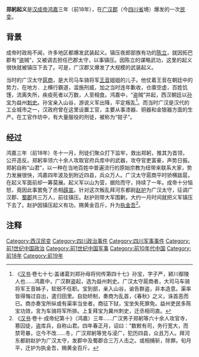 '''郑躬起义'''是[[汉成帝|汉成帝]][[鸿嘉|鸿嘉]]三年（前18年），在[[广汉郡|广汉郡]]（今[[四川省|四川省]]境）爆发的一次[[民变|民变]]。

== 背景 ==
成帝时政局不闻，许多地区都爆发武装起义。镇压夜郎部族有功的[[陈立|陈立]]，就因拓巴郡有“盗贼”，又被调去担任巴郡太守，以事镇压。因陈立的谋略武功，这里的起义很快就被镇压下去了。可是，广汉郡又爆发了大规模的武装起义。

当时的广汉太守[[扈商|扈商]]，是大司马车骑将军[[王音|王音]]姐姐的儿子。他仗着王音在朝廷中的势力，在地方．上横行霸道，滥施刑威，加之当时连年歉收，仓廪空虚，百姓饥馑，流离失所，疾疫死者以万数，人至相食。鸿嘉中，“盗贼”并起，西汉朝廷以[[孙宝|孙宝]]为益州[[刺史|刺史]]。孙宝亲入山谷，游说义军出降，平定叛乱<ref name="a1">《[[汉书|汉书]]·卷七十七·盖诸葛刘郑孙毋将何传第四十七》孙宝，字子严，颍川鄢陵人也......鸿嘉中，广汉群盗起，选为益州刺史。广汉太守扈商者，大司马车骑将军王音姊子，软弱不任职。宝到部，亲入山谷，谕告群盗，非本造意。渠率皆得悔过自出，遣归田里。自劾矫制，奏商为乱首，《春秋》之义，诛首恶而已。商亦奏宝所纵或有渠率当坐者。商征下狱，宝坐失死罪免。益州吏民多陈宝功效，言为车骑将军所排。上复拜宝为冀州刺史，迁丞相司直。</ref>。而当时广汉是汉代的工业城市之一，汉政府曾在这里设置工官，主要从事漆器、铜器和金银器方面的生产。在工官作坊中，有大量服役的刑徒，被称为“钳子”。{{来源请求|刑徒郑躬，素有威望，因事被关进牢里，判了死罪。}}

== 经过 ==
鸿嘉三年（前18年）冬十一月，刑徒们聚众打下监牢，救出郑躬，推其为首领，公开造反。郑躬率领六十余人攻取官府兵库中的武器，攻夺官吏富豪，声势日振。郑躬自称“山君”，以一种在当地百姓中普遍流行的原始宗教为纽带来联系大家，势力发展很快，鸿嘉四年波及到附近四县，兵众万人。广汉太守扈商平时骄横跋扈，在起义军面前却一筹莫展。起义军以山为营，据险而守，持续了一年。成帝十分恼怒，竟因此事罢免了丞相[[薜宣|薜宣]]。针对这次叛乱拜河东都尉[[赵护|赵护]]为广汉太守，征调广汉郡、[[蜀郡|蜀郡]]共三万人，前往镇压。赵护则带大军围剿，大约一月时间就把义军镇压下去了。赵护因镇压起义有功，赐黄金百斤，升为[[执金吾|执金吾]]<ref>《[[汉书|汉书]]·卷十·成帝纪第十》（鸿嘉）三年......广汉男子郑躬等六十余人攻官寺，篡囚徒，盗库兵，自称山君。四年春正月，诏曰：“数敕有司，务行宽大，而禁苛暴，讫今不改......冬，广汉郑躬等党与浸广，犯历四县，众且万人。拜河东都尉赵护为广汉太守，发郡中及蜀郡合三万人击之。或相捕斩，除罪。旬月平，迁护为执金吾，赐黄金百斤。</ref>。

== 注释 ==

{{Reflist}}

[[Category:西汉民变|Category:西汉民变]]
[[Category:四川政治事件|Category:四川政治事件]]
[[Category:四川军事事件|Category:四川军事事件]]
[[Category:前1世纪中国政治|Category:前1世纪中国政治]]
[[Category:前1世纪中国军事|Category:前1世纪中国军事]]
[[Category:前10年代中国|Category:前10年代中国]]
[[Category:前18年|Category:前18年]]
[[Category:前19年|Category:前19年]]